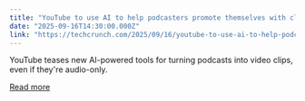 ```yaml
---
title: "YouTube to use AI to help podcasters promote themselves with clips and Shorts"
date: "2025-09-16T14:30:00.000Z"
link: "https://techcrunch.com/2025/09/16/youtube-to-use-ai-to-help-podcasters-promote-themselves-with-clips-and-shorts/"
---
```


YouTube teases new AI-powered tools for turning podcasts into video clips, even if they're audio-only.

[Read more](https://techcrunch.com/2025/09/16/youtube-to-use-ai-to-help-podcasters-promote-themselves-with-clips-and-shorts/)
